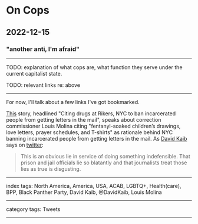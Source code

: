 # On Cops

## 2022-12-15

### "another anti, I'm afraid"

---

TODO: explanation of what cops are, what function they serve under the current capitalist state.

TODO: relevant links re: above

---

For now, I'll talk about a few links I've got bookmarked.

[This](https://www.wnyc.org/story/citing-drugs-rikers-nyc-ban-incarcerated-people-getting-letters-mail/) story, headlined "Citing drugs at Rikers, NYC to ban incarcerated people from getting letters in the mail", speaks about correction commissioner Louis Molina citing "fentanyl-soaked children’s drawings, love letters, prayer schedules, and T-shirts" as rationale behind NYC banning incarcerated people from getting letters in the mail. As [David Kaib](https://twitter.com/DavidKaib) says on [twitter](https://twitter.com/DavidKaib/status/1585764778550562816):

> This is an obvious lie in service of doing something indefensible. That prison and jail officials lie so blatantly and that journalists treat those lies as true is disgusting.

---

index tags: North America, America, USA, ACAB, LGBTQ+, Health(care), BPP, Black Panther Party, David Kaib, @DavidKaib, Louis Molina

---

category tags: Tweets

---
